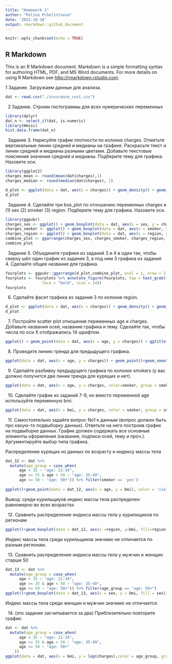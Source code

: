 ---
title: "Homework 1"
author: "Polina Pchelintseva"
date: '2022-10-18'
output: rmarkdown::github_document
---

```{r setup, include=FALSE}
knitr::opts_chunk$set(echo = TRUE)
```

## R Markdown

This is an R Markdown document. Markdown is a simple formatting syntax for authoring HTML, PDF, and MS Word documents. For more details on using R Markdown see <http://rmarkdown.rstudio.com>.


1 Задание. Загружаем данные для анализа. 
```{r}
dat <- read.csv("./insurance_cost.csv")
```
&nbsp;
2 Задание. Строим гистограммы для всех нумерических переменных 
```{r}
library(dplyr)
dat_n <- select_if(dat, is.numeric) 
library(Hmisc)
hist.data.frame(dat_n)
```
&nbsp;
Задание 3. Нарисуйте график плотности по колонке charges. Отметьте вертикальные линии
средней и медианы на графике. Раскрасьте текст и линии средней и медианы
разными цветами. Добавьте текстовые пояснения значения средней и медианы.
Подберите тему для графика. Назовите оси.
```{r}
library(ggplot2)
charges_mean <- round(mean(dat$charges),1)
charges_median <- round(median(dat$charges), 1)

d_plot <- ggplot(data = dat, aes(x = charges)) + geom_density() + geom_vline(aes(xintercept = charges_mean), color = "red")  + annotate("text", x= charges_mean+7000, y = 0.0001, label=paste0("Mean=", charges_mean), color = "blue")+ labs(x = "Charges", y = "Probability") + theme_bw() + geom_vline(aes(xintercept = charges_median), color = "#66CC99")+ annotate("text", x = charges_median - 5000, y = 0.00007, label = paste0("Median=", charges_median), color="666666" )
d_plot
```
&nbsp;
Задание 4. Сделайте три box_plot по отношению переменных charges и (1) sex (2) smoker (3)
region. Подберите тему для графика. Назовите оси.

```{r}
library(ggpubr)
charges_sex <- ggplot() + geom_boxplot(data = dat, aes(x = sex, y = charges)) +labs(x ="Пол", y = "Траты")+theme_bw()  
charges_smoker <- ggplot() + geom_boxplot(data = dat, aes(x = smoker, y = charges))+labs(x="Курит ли человек", y="Траты")+theme_bw() 
charges_region <- ggplot() + geom_boxplot(data = dat, aes(x = region, y = charges))+labs(x="Регион", y = 'Траты')+theme_bw()+theme(axis.text.x = element_text(angle=45)) 
combine_plot <- ggarrange(charges_sex, charges_smoker, charges_region, ncol = 3, nrow = 1)
combine_plot
```
&nbsp;
Задание 5. Объедините графики из заданий 3 и 4 в один так, чтобы сверху шёл один график из задания 3, а под ним 3 графика из задания 4. Сделайте общее название для графика.
```{r}
fourplots <- ggpubr::ggarrange(d_plot,combine_plot, ncol = 1, nrow = 2) 
fourplots <- fourplots %>% annotate_figure(fourplots, top = text_grob("Charge variable characteristics", 
                face = "bold", size = 14))
fourplots
```

&nbsp;
6. Сделайте фасет графика из задания 3 по колонке region.
```{r}
d_plot <- ggplot(data = dat, aes(x = charges)) + geom_density() + geom_vline(aes(xintercept = charges_mean), color = "red")  + annotate("text", x= charges_mean+12000, y = 0.0001, label=paste0("Mean=", charges_mean), color = "blue", size = 2)+ labs(x = "Charges", y = "Probability") + theme_bw() + geom_vline(aes(xintercept = charges_median), color = "#66CC99")+ annotate("text", x = charges_median - 1000, y = 0.00007, label = paste0("Median=", charges_median), color="666666", size = 2) + facet_grid(.~region)
d_plot
```
&nbsp;
7. Постройте scatter plot отношения переменных age и charges. Добавьте названия
осей, название графика и тему. Сделайте так, чтобы числа по оси Х отображались
14 шрифтом.
```{r}
ggplot() + geom_point(data = dat, aes(x = age, y = charges)) + ggtitle("Зависимоть трат от возраста") + labs(x = 'Возраст', y = 'Траты') + theme(axis.text = element_text(size = 14)) + theme_classic()
```

&nbsp;
8. Проведите линию тренда для предыдущего графика.
```{r}
ggplot(data = dat, aes(x = age, y = charges)) + geom_point()+geom_smooth(method=lm, color="red", fullrange = T, fill="#69b3a2", se=TRUE) + ggtitle("Зависимоть трат от возраста") + labs(x = 'Возраст', y = 'Траты') + theme(axis.text = element_text(size = 14)) +theme_classic() 
```
&nbsp;
9. Сделайте разбивку предыдущего графика по колонке smokers (у вас должно
получится две линии тренда для курящих и нет).
```{r}
ggplot(data = dat, aes(x = age, y = charges, color=smoker, group = smoker)) + geom_point()+geom_smooth(method=lm, color="red", fullrange = T, fill="#69b3a2", se=TRUE) + ggtitle("Зависимоть трат от возраста и того, курит ли человек") + labs(x = 'Возраст', y = 'Траты') + theme(axis.text = element_text(size = 14)) +theme_classic() 
```
&nbsp;
10. Сделайте график из заданий 7-9, но вместо переменной age используйте
переменную bmi.
```{r}
ggplot(data = dat, aes(x = bmi, y = charges, color = smoker, group = smoker)) + geom_point()+geom_smooth(method=lm, color="red", fullrange = T, fill="#69b3a2", se=TRUE) + ggtitle("Зависимоть трат от возраста и того, курит ли человек") + labs(x = 'Индекс массы тела', y = 'Траты') + theme(axis.text = element_text(size = 14)) +theme_classic()
```
&nbsp;
11. Самостоятельно задайте вопрос No1 к данным (вопрос должен быть про какую-то
подвыборку данных). Ответьте на него построив график на подвыборке данных.
График должен содержать все основные элементы оформления (название, подписи
осей, тему и проч.). Аргументируйте выбор типа графика. 

Распределение курящих из данных по возрасту и индексу массы тела

```{r}
dat_12 <- dat %>% 
  mutate(age_group = case_when(
      age < 35 ~ "age: 21-34",
      age >= 35 & age < 50 ~ "age: 35-49",
      age >= 50 ~ "age: 50+")) %>% filter(smoker == 'yes')
     
ggplot()+geom_point(data = dat_12, aes(x = age, y = bmi), color = 'violet')+ggtitle('Распределение индекса массы тела у курильщиков разного возраста')+ labs(x = 'возраст', y = 'индекс массы тела')+theme_minimal()


```
Вывод: среди курильщиуов индекс массы тела распределен равномерно во всех возрастах

&nbsp;
12. Сравнить распределение индекса массы тела у курилищиков по регионам
```{r}
ggplot()+geom_boxplot(data = dat_12, aes(x =region, y=bmi, fill=region))+labs(x='регион', y='индекс массы тела')+ggtitle('Распределение индекса массы тела среди курильщиков по регионам')+theme_bw()
```
Индекс массы тела среди курильщиков значимо не отличается по разным регионам.

&nbsp;
13. Сравнить распределение индекса массы тела у мужчин и женщин старше 50
```{r}
dat_13 <- dat %>% 
  mutate(age_group = case_when(
      age < 35 ~ "age: 21-34",
      age >= 35 & age < 50 ~ "age: 35-49",
      age >= 50 ~ "age: 50+")) %>% filter(age_group == "age: 50+")
ggplot()+geom_boxplot(data = dat_13, aes(x = sex, y = bmi, fill = sex))+ggtitle('Распределение индекса массы тела у мужчин и женщин страше 50 лет')+labs(x='пол', y='индекс массы тела')+theme_minimal()
```

Индекс массы тела среди женщин и мужчин значимо не отличается.

&nbsp;
14. (это задание засчитывается за два) Приблизительно повторите график:
```{r}
dat <- dat %>% 
  mutate(age_group = case_when(
      age < 35 ~ "age: 21-34",
      age >= 35 & age < 50 ~ "age: 35-49",
      age >= 50 ~ "age: 50+"
    ))
ggplot(data = dat, aes(x = bmi, y = log(charges),color = age_group, group = age_group))+geom_point(aes(alpha = children),color = "mediumorchid4") + geom_smooth(method=lm, fullrange = T, se=TRUE) + facet_grid(.~age_group)+ggtitle("Отношение индекса массы тела к логарифму трат по возрастным группам")+ guides(alpha ="none")+theme_minimal()+theme(legend.position="bottom")
```

